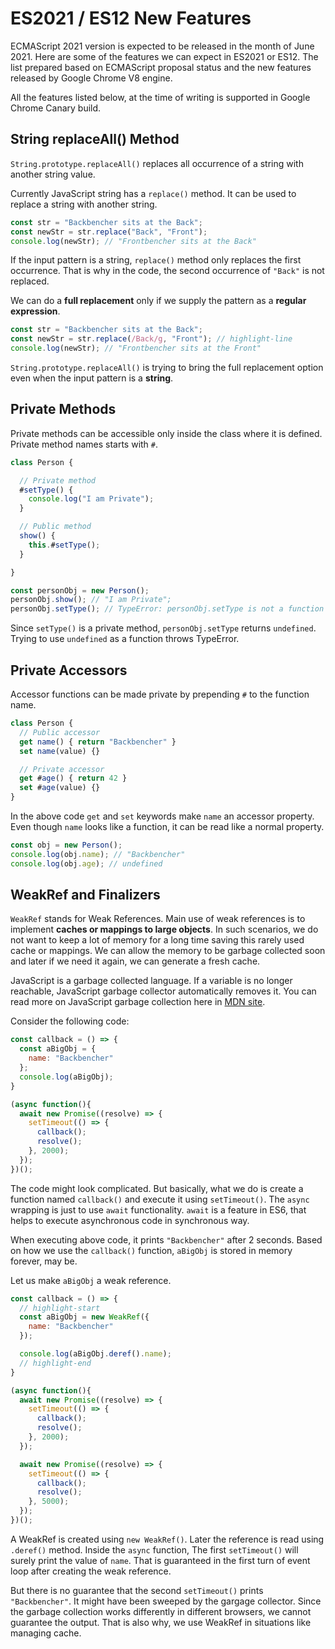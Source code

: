 
<Layout>
<SEO title="ES2021 / ES12 New Features" />
<JSLayout>

# ES2021 / ES12 New Features

ECMAScript 2021 version is expected to be released in the month of June 2021. Here are some of the features we can expect in ES2021 or ES12. The list prepared based on ECMAScript proposal status and the new features released by Google Chrome V8 engine.

All the features listed below, at the time of writing is supported in Google Chrome Canary build.

## String replaceAll() Method

`String.prototype.replaceAll()` replaces all occurrence of a string with another string value.

Currently JavaScript string has a `replace()` method. It can be used to replace a string with another string.

```javascript
const str = "Backbencher sits at the Back";
const newStr = str.replace("Back", "Front");
console.log(newStr); // "Frontbencher sits at the Back"
```

If the input pattern is a string, `replace()` method only replaces the first occurrence. That is why in the code, the second occurrence of `"Back"` is not replaced.

We can do a **full replacement** only if we supply the pattern as a **regular expression**.

```javascript
const str = "Backbencher sits at the Back";
const newStr = str.replace(/Back/g, "Front"); // highlight-line
console.log(newStr); // "Frontbencher sits at the Front"
```

`String.prototype.replaceAll()` is trying to bring the full replacement option even when the input pattern is a **string**.

## Private Methods

Private methods can be accessible only inside the class where it is defined. Private method names starts with `#`.

```javascript
class Person {

  // Private method
  #setType() {
    console.log("I am Private");
  }

  // Public method
  show() {
    this.#setType();
  }

}

const personObj = new Person();
personObj.show(); // "I am Private";
personObj.setType(); // TypeError: personObj.setType is not a function
```

Since `setType()` is a private method, `personObj.setType` returns `undefined`. Trying to use `undefined` as a function throws TypeError.

## Private Accessors

Accessor functions can be made private by prepending `#` to the function name.

```javascript
class Person {
  // Public accessor
  get name() { return "Backbencher" }
  set name(value) {}

  // Private accessor
  get #age() { return 42 }
  set #age(value) {}
}
```

In the above code `get` and `set` keywords make `name` an accessor property. Even though `name` looks like a function, it can be read like a normal property.

```javascript
const obj = new Person();
console.log(obj.name); // "Backbencher"
console.log(obj.age); // undefined
```

## WeakRef and Finalizers

`WeakRef` stands for Weak References. Main use of weak references is to implement **caches or mappings to large objects**. In such scenarios, we do not want to keep a lot of memory for a long time saving this rarely used cache or mappings. We can allow the memory to be garbage collected soon and later if we need it again, we can generate a fresh cache.

JavaScript is a garbage collected language. If a variable is no longer reachable, JavaScript garbage collector automatically removes it. You can read more on JavaScript garbage collection here in [MDN site](https://developer.mozilla.org/en-US/docs/Web/JavaScript/Memory_Management).

Consider the following code:

```javascript
const callback = () => {
  const aBigObj = {
    name: "Backbencher"
  };
  console.log(aBigObj);
}

(async function(){
  await new Promise((resolve) => {
    setTimeout(() => {
      callback();
      resolve();
    }, 2000);
  });
})();
```

The code might look complicated. But basically, what we do is create a function named `callback()` and execute it using `setTimeout()`. The `async` wrapping is just to use `await` functionality. `await` is a feature in ES6, that helps to execute asynchronous code in synchronous way.

When executing above code, it prints `"Backbencher"` after 2 seconds. Based on how we use the `callback()` function, `aBigObj` is stored in memory forever, may be.

Let us make `aBigObj` a weak reference.

```javascript
const callback = () => {
  // highlight-start
  const aBigObj = new WeakRef({
    name: "Backbencher"
  });

  console.log(aBigObj.deref().name);
  // highlight-end
}

(async function(){
  await new Promise((resolve) => {
    setTimeout(() => {
      callback();
      resolve();
    }, 2000);
  });

  await new Promise((resolve) => {
    setTimeout(() => {
      callback();
      resolve();
    }, 5000);
  });
})();
```

A WeakRef is created using `new WeakRef()`. Later the reference is read using `.deref()` method. Inside the `async` function, The first `setTimeout()` will surely print the value of `name`. That is guaranteed in the first turn of event loop after creating the weak reference.

But there is no guarantee that the second `setTimeout()` prints `"Backbencher"`. It might have been sweeped by the gargage collector. Since the garbage collection works differently in different browsers, we cannot guarantee the output. That is also why, we use WeakRef in situations like managing cache.

</JSLayout>
</Layout>
